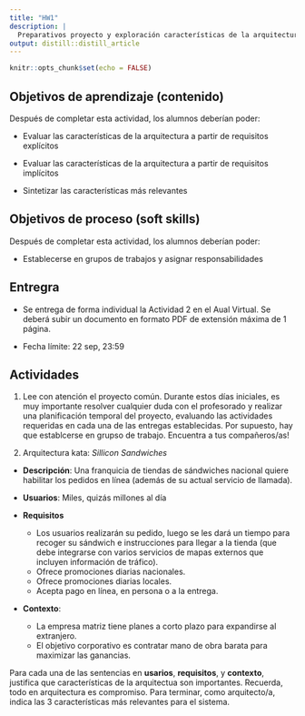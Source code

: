 ```yaml
---
title: "HW1"
description: |
  Preparativos proyecto y exploración características de la arquitectura
output: distill::distill_article
---
```


```r
knitr::opts_chunk$set(echo = FALSE)
```

## Objetivos de aprendizaje (contenido)

Después de completar esta actividad, los alumnos deberían poder:

-   Evaluar las características de la arquitectura a partir de requisitos explícitos

-   Evaluar las características de la arquitectura a partir de requisitos implícitos

-   Sintetizar las características más relevantes

## Objetivos de proceso (soft skills)

Después de completar esta actividad, los alumnos deberían poder:

-   Establecerse en grupos de trabajos y asignar responsabilidades

## Entregra

-   Se entrega de forma individual la Actividad 2 en el Aual Virtual. Se deberá subir un documento en formato PDF de extensión máxima de 1 página.

-   Fecha límite: 22 sep, 23:59

## Actividades

1.  Lee con atención el proyecto común. Durante estos días iniciales, es muy importante resolver cualquier duda con el profesorado y realizar una planificación temporal del proyecto, evaluando las actividades requeridas en cada una de las entregas establecidas. Por supuesto, hay que establcerse en grupso de trabajo. Encuentra a tus compañeros/as!

2.  Arquitectura kata: *Sillicon Sandwiches*

-   **Descripción**: Una franquicia de tiendas de sándwiches nacional quiere habilitar los pedidos en línea (además de su actual servicio de llamada).

-   **Usuarios**: Miles, quizás millones al día

-   **Requisitos**

    -   Los usuarios realizarán su pedido, luego se les dará un tiempo para recoger su sándwich e instrucciones para llegar a la tienda (que debe integrarse con varios servicios de mapas externos que incluyen información de tráfico).
    -   Ofrece promociones diarias nacionales.
    -   Ofrece promociones diarias locales.
    -   Acepta pago en línea, en persona o a la entrega.

-   **Contexto**:

    -   La empresa matriz tiene planes a corto plazo para expandirse al extranjero.
    -   El objetivo corporativo es contratar mano de obra barata para maximizar las ganancias.

Para cada una de las sentencias en **usarios**, **requisitos**, y **contexto**, justifica que características de la arquitectua son importantes. Recuerda, todo en arquitectura es compromiso. Para terminar, como arquitecto/a, indica las 3 características más relevantes para el sistema.

### 
